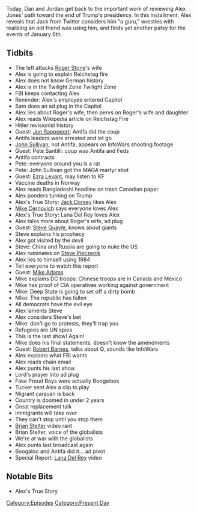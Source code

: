 {{DEFAULTSORT:
    #_EPISODE_0522:January 14-17, 2021
}}{{Episode
    | title             = January 14-17, 2021
    | caption           = Listen to this episode on [https://knowledgefight.libsyn.com/522-january-14-17-2021 Libsyn] [https://open.spotify.com/episode/2ZlORSeYqizodEyex6jJDn Spotify], Read the [[Transcript/522: January 14-17, 2021|Unofficial Transcript]]
    | episodeNumber     = 522
    | length            = 02:20:48
    | airDate           = January 20, 2021
    | coverageStartDate = January 14, 2021
    | coverageEndDate   = January 17, 2021
    | episodeType       = [[:Category:Present Day|Present Day]]
    | appearance        = [[Roger Stone]], [[Jon Rappoport]], [[John Sullivan]], [[Pete Santilli]], [[Ezra Levant]], [[Jack Dorsey]], [[Mike Cernovich]], [[Lana Del Rey]], [[Steve Quayle]], [[Mike Adams]], [[Robert Barnes]], [[Tucker Carlson]], [[Brian Stelter]]
    | previousEpisode   = [[521: Salt Break]]
    | nextEpisode       = [[523: January 18-19, 2021]]
}}

{{Stub}}

Today, Dan and Jordan get back to the important work of reviewing Alex Jones' path toward the end of Trump's presidency. In this installment, Alex reveals that Jack from Twitter considers him "a guru," wrestles with realizing an old friend was using him, and finds yet another patsy for the events of January 6th.

==Tidbits==

*The left attacks [[Roger Stone]]'s wife
*Alex is going to explain Reichstag fire
*Alex does not know German history
*Alex is in the Twilight Zone Twilight Zone
*FBI keeps contacting Alex
*Reminder: Alex's employee entered Capitol
*Sam does an ad plug in the Capitol
*Alex lies about Roger's wife, then pervs on Roger's wife and daughter
*Alex reads Wikipedia article on Reichstag Fire
*Hitler revisionist history
*Guest: [[Jon Rappoport]]: Antifa did the coup
*Antifa leaders were arrested and let go
*[[John Sullivan]], not Antifa, appears on InfoWars shooting footage
*Guest: Pete Santilli: coup was Antifa and Feds
*Antifa contracts
*Pete: everyone around you is a rat
*Pete: John Sullivan got the MAGA martyr shot
*Guest: [[Ezra Levant]], may listen to KF
*Vaccine deaths in Norway
*Alex reads Bangladeshi headline on trash Canadian paper
*Alex ponders turning on Trump
*Alex's True Story: [[Jack Dorsey]] likes Alex
*[[Mike Cernovich]] says everyone loves Alex
*Alex's True Story: Lana Del Rey loves Alex
*Alex talks more about Roger's wife, ad plug
*Guest: [[Steve Quayle]], knows about giants
*Steve explains his prophecy
*Alex got visited by the devil
*Steve: China and Russia are going to nuke the US
*Alex ruminates on [[Steve Pieczenik]]
*Alex lies to himself using 1984
*Tell everyone to watch this report
*Guest: [[Mike Adams]]
*Mike explains DC troops: Chinese troops are in Canada and Mexico
*Mike has proof of CIA operatives working against government
*Mike: Deep State is going to set off a dirty bomb
*Mike: The republic has fallen
*All democrats have the evil eye
*Alex laments Steve
*Alex considers Steve's bet
*Mike: don't go to protests, they'll trap you
*Refugees are UN spies
*This is the last show! Again!
*Mike does his final statements, doesn't know the amendments
*Guest: [[Robert Barnes]], talks about Q, sounds like InfoWars
*Alex explains what FBI wants
*Alex reads chain email
*Alex punts his last show
*Lord's prayer into ad plug
*Fake Proud Boys were actually Boogaloos
*Tucker sent Alex a clip to play
*Migrant caravan is back
*Country is doomed in under 2 years
*Great replacement talk
*Immigrants will take over
*They can't stop until you stop them
*[[Brian Stelter]] video rant
*Brian Stelter, voice of the globalists
*We're at war with the globalists
*Alex punts last broadcast again
*Boogaloo and Antifa did it... ad pivot
*Special Report: [[Lana Del Rey]] video

==Notable Bits==

*Alex's True Story

[[Category:Episodes]]
[[Category:Present Day]]
